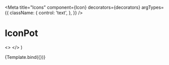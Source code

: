 

<Meta
  title="Icons"
  component={Icon}
  decorators={decorators}
  argTypes={{
    className: {
      control: 'text',
    },
  }}
/>

# IconPot

  <>
    <Icon className={className} />
    <Icon className="icon-medium cursor-pointer hover:bg-selected" />
    <Icon className="icon-white bg-red" />
  </>
)

<Canvas withToolbar>
  <Story name="Pot">{Template.bind({})}</Story>
</Canvas>

<ArgsTable story="Pot" />
